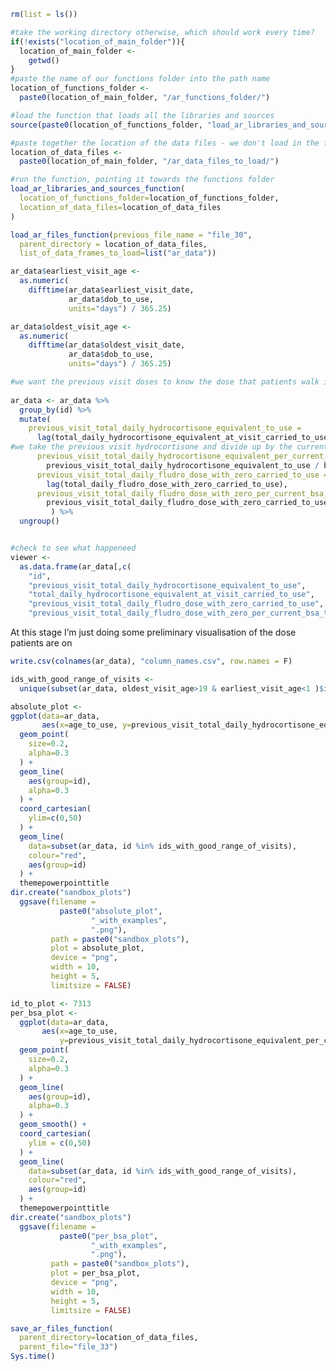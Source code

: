 

```{r, load software packages}
rm(list = ls())

#take the working directory otherwise, which should work every time?
if(!exists("location_of_main_folder")){
  location_of_main_folder <- 
    getwd()
}
#paste the name of our functions folder into the path name
location_of_functions_folder <-
  paste0(location_of_main_folder, "/ar_functions_folder/")

#load the function that loads all the libraries and sources
source(paste0(location_of_functions_folder, "load_ar_libraries_and_sources_function.R"))

#paste together the location of the data files - we don't load in the first file, but we need this location for the end
location_of_data_files <-
  paste0(location_of_main_folder, "/ar_data_files_to_load/")

#run the function, pointing it towards the functions folder
load_ar_libraries_and_sources_function(
  location_of_functions_folder=location_of_functions_folder,
  location_of_data_files=location_of_data_files
)

load_ar_files_function(previous_file_name = "file_30",
  parent_directory = location_of_data_files,
  list_of_data_frames_to_load=list("ar_data"))
```


```{r, DELETE THIS CHUNK AFTER YOUVE RUN THROUGH BEYOND 20th FEBRUARY 2025 AS IT IS A REPEAT CALCULATION FROM FILE 13}
ar_data$earliest_visit_age <-
  as.numeric(
    difftime(ar_data$earliest_visit_date, 
             ar_data$dob_to_use, 
             units="days") / 365.25)

ar_data$oldest_visit_age <-
  as.numeric(
    difftime(ar_data$oldest_visit_date, 
             ar_data$dob_to_use, 
             units="days") / 365.25)
```


```{r}
#we want the previous visit doses to know the dose that patients walk into clinic on
  
ar_data <- ar_data %>%
  group_by(id) %>%
  mutate(
    previous_visit_total_daily_hydrocortisone_equivalent_to_use =
      lag(total_daily_hydrocortisone_equivalent_at_visit_carried_to_use),
#we take the previous visit hydrocortisone and divide up by the current bsa to get the dose they walked into clinic on
      previous_visit_total_daily_hydrocortisone_equivalent_per_current_bsa_to_use = 
        previous_visit_total_daily_hydrocortisone_equivalent_to_use / body_surface_area_using_interpolations,
      previous_visit_total_daily_fludro_dose_with_zero_carried_to_use =
        lag(total_daily_fludro_dose_with_zero_carried_to_use),
      previous_visit_total_daily_fludro_dose_with_zero_per_current_bsa_to_use = 
        previous_visit_total_daily_fludro_dose_with_zero_carried_to_use / body_surface_area_using_interpolations,
         ) %>%
  ungroup()


#check to see what happeneed
viewer <- 
  as.data.frame(ar_data[,c(
    "id",
    "previous_visit_total_daily_hydrocortisone_equivalent_to_use",
    "total_daily_hydrocortisone_equivalent_at_visit_carried_to_use",
    "previous_visit_total_daily_fludro_dose_with_zero_carried_to_use",
    "previous_visit_total_daily_fludro_dose_with_zero_per_current_bsa_to_use")])
```



At this stage I'm just doing some preliminary visualisation of the dose patients are on

```{r}
write.csv(colnames(ar_data), "column_names.csv", row.names = F)
```

```{r, find some ids with alot of visits just as an example}
ids_with_good_range_of_visits <-
  unique(subset(ar_data, oldest_visit_age>19 & earliest_visit_age<1 )$id)
```


```{r, visualise absolute hydrocortisone equivalent}
absolute_plot <-
ggplot(data=ar_data,
       aes(x=age_to_use, y=previous_visit_total_daily_hydrocortisone_equivalent_to_use)) +
  geom_point(
    size=0.2,
    alpha=0.3
  ) +
  geom_line(
    aes(group=id),
    alpha=0.3
  ) +
  coord_cartesian(
    ylim=c(0,50)
  ) +
  geom_line(
    data=subset(ar_data, id %in% ids_with_good_range_of_visits),
    colour="red",
    aes(group=id)
  ) +
  themepowerpointtitle
dir.create("sandbox_plots")
  ggsave(filename = 
           paste0("absolute_plot", 
                  "_with_examples",
                  ".png"),
         path = paste0("sandbox_plots"),
         plot = absolute_plot,
         device = "png",
         width = 10,
         height = 5,
         limitsize = FALSE)
```


```{r, visualise total hydrocortisone equivalent per current bsa}


id_to_plot <- 7313
per_bsa_plot <- 
  ggplot(data=ar_data,
       aes(x=age_to_use, 
           y=previous_visit_total_daily_hydrocortisone_equivalent_per_current_bsa_to_use)) +
  geom_point(
    size=0.2,
    alpha=0.3
  ) +
  geom_line(
    aes(group=id),
    alpha=0.3
  ) +
  geom_smooth() +
  coord_cartesian(
    ylim = c(0,50)
  ) +
  geom_line(
    data=subset(ar_data, id %in% ids_with_good_range_of_visits),
    colour="red",
    aes(group=id)
  ) +
  themepowerpointtitle
dir.create("sandbox_plots")
  ggsave(filename = 
           paste0("per_bsa_plot", 
                  "_with_examples",
                  ".png"),
         path = paste0("sandbox_plots"),
         plot = per_bsa_plot,
         device = "png",
         width = 10,
         height = 5,
         limitsize = FALSE)
```





```{r, end of file so save all the listed dataframes into the parent directory}
save_ar_files_function(
  parent_directory=location_of_data_files,
  parent_file="file_33")
Sys.time()
```